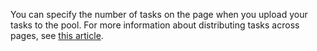 <Cut title="How do I know how many tasks a Toloker will see on the page?">

You can specify the number of tasks on the page when you upload your tasks to the pool. For more information about distributing tasks across pages, see [this article](/docs/guide/distribute-tasks-by-pages).

</Cut>
